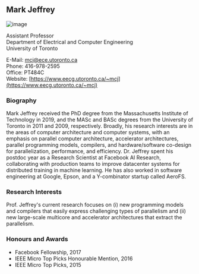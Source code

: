 ## Mark Jeffrey

![image](./images/jeffrey.jpg)

Assistant Professor<br/>
Department of Electrical and Computer Engineering<br/>
University of Toronto

E-Mail: [mcj@ece.utoronto.ca](mailto:mcj@ece.utoronto.ca)<br/>
Phone: 416-978-2595<br/>
Office: PT484C<br/>
Website: [https://www.eecg.utoronto.ca/~mcj](https://www.eecg.utoronto.ca/~mcj)

### Biography

Mark Jeffrey received the PhD degree from the Massachusetts Institute of Technology in 2019, and the MASc and BASc degrees from the University of Toronto in 2011 and 2009, respectively. Broadly, his research interests are in the areas of computer architecture and computer systems, with an emphasis on parallel computer architecture, accelerator architectures, parallel programming models, compilers, and hardware/software co-design for parallelization, performance, and efficiency. Dr. Jeffrey spent his postdoc year as a Research Scientist at Facebook AI Research, collaborating with production teams to improve datacenter systems for distributed training in machine learning. He has also worked in software engineering at Google, Epson, and a Y-combinator startup called AeroFS.

### Research Interests

Prof. Jeffrey's current research focuses on (i) new programming models and compilers that easily express challenging types of parallelism and (ii) new large-scale multicore and accelerator architectures that extract the parallelism.

### Honours and Awards

- Facebook Fellowship, 2017
- IEEE Micro Top Picks Honourable Mention, 2016
- IEEE Micro Top Picks, 2015
